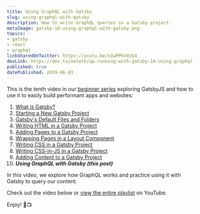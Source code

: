 ```yaml
---
title: Using GraphQL with Gatsby
slug: using-graphql-with-gatsby
description: How to write GraphQL queries in a Gatsby project.
metaImage: gatsby-10-using-graphql-with-gatsby.png
topics:
- gatsby
- react
- graphql
linkSharedOnTwitter: https://youtu.be/nIwPPKn8JG4
devLink: https://dev.to/ooloth/up-running-with-gatsby-10-using-graphql-with-gatsby-1c87
published: true
datePublished: 2019-06-03
---
```



This is the tenth video in our [beginner series](https://www.youtube.com/watch?v=jAa1wh5ATm0&list=PLHBEcHVSROXQQhXpNhmiVKKcw72Cc0V-U) exploring GatsbyJS and how to use it to easily build performant apps and websites:

1. [What is Gatsby?](https://www.michaeluloth.com/what-is-gatsby)
2. [Starting a New Gatsby Project](https://www.michaeluloth.com/starting-a-new-gatsby-project)
3. [Gatsby's Default Files and Folders](https://www.michaeluloth.com/gatsbys-default-files-and-folders)
4. [Writing HTML in a Gatsby Project](https://www.michaeluloth.com/writing-html-in-a-gatsby-project)
5. [Adding Pages to a Gatsby Project](https://www.michaeluloth.com/adding-pages-to-a-gatsby-project)
6. [Wrapping Pages in a Layout Component](https://www.michaeluloth.com/wrapping-pages-in-a-layout-component)
7. [Writing CSS in a Gatsby Project](https://www.michaeluloth.com/writing-css-in-a-gatsby-project)
8. [Writing CSS-in-JS in a Gatsby Project](https://www.michaeluloth.com/writing-css-in-js-in-a-gatsby-project)
9. [Adding Content to a Gatsby Project](https://www.michaeluloth.com/adding-content-to-a-gatsby-project/)
10. **_Using GraphQL with Gatsby (this post)_**

In this video, we explore how GraphQL works and practice using it with Gatsby to query our content.

Check out the video below or [view the entire playlist](https://www.youtube.com/watch?v=jAa1wh5ATm0&list=PLHBEcHVSROXQQhXpNhmiVKKcw72Cc0V-U) on YouTube. 

Enjoy! 🎉📺

<VideoEmbed embedURL="https://www.youtube.com/embed/IaorT4-efuU" />